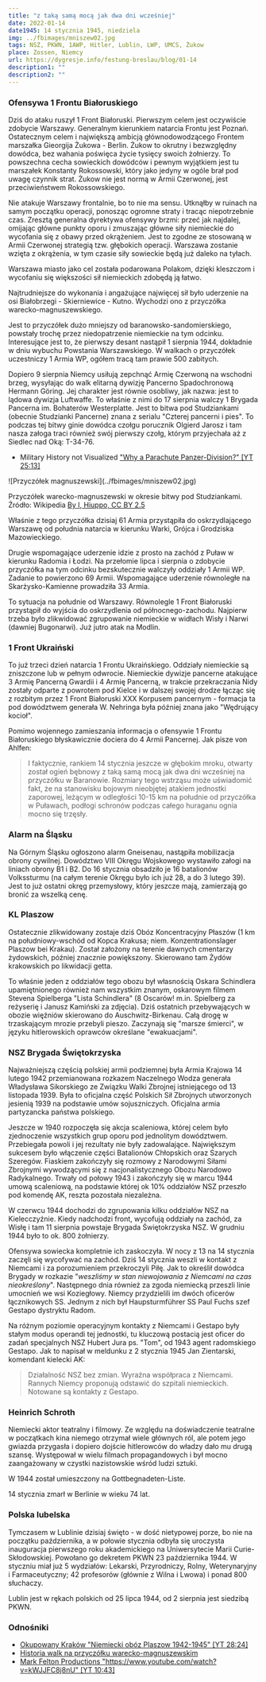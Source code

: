 ```yaml
---
title: "z taką samą mocą jak dwa dni wcześniej"
date: 2022-01-14
date1945: 14 stycznia 1945, niedziela
img: ../fbimages/mniszew02.jpg
tags: NSZ, PKWN, 1AWP, Hitler, Lublin, LWP, UMCS, Żukow
place: Zossen, Niemcy
url: https://dygresje.info/festung-breslau/blog/01-14
description1: ""
description2: ""
---
```


### Ofensywa 1 Frontu Białoruskiego

Dziś do ataku ruszył 1 Front Białoruski. Pierwszym celem jest oczywiście zdobycie Warszawy. Generalnym kierunkiem natarcia Frontu jest Poznań. Ostatecznym celem i największą ambicją głównodowodzącego Frontem marszałka Gieorgija Żukowa - Berlin. Żukow to okrutny i bezwzględny dowódca, bez wahania poświęca życie tysięcy swoich żołnierzy. To powszechna cecha sowieckich dowódców i pewnym wyjątkiem jest tu marszałek Konstanty Rokossowski, który jako jedyny w ogóle brał pod uwagę czynnik strat. Żukow nie jest normą w Armii Czerwonej, jest przeciwieństwem Rokossowskiego.

Nie atakuje Warszawy frontalnie, bo to nie ma sensu. Utknąłby w ruinach na samym początku operacji, ponosząc ogromne straty i tracąc niepotrzebnie czas. Zresztą generalna dyrektywa ofensywy brzmi: przeć jak najdalej, omijając główne punkty oporu i zmuszając główne siły niemieckie do wycofania się z obawy przed okrążeniem. Jest to zgodne ze stosowaną w Armii Czerwonej strategią tzw. głębokich operacji. Warszawa zostanie wzięta z okrążenia, w tym czasie siły sowieckie będą już daleko na tyłach.

Warszawa miasto jako cel została podarowana Polakom, dzięki kleszczom i wycofaniu się większości sił niemieckich zdobędą ją łatwo.

Najtrudniejsze do wykonania i angażujące najwięcej sił było uderzenie na osi Białobrzegi - Skierniewice - Kutno. Wychodzi ono z przyczółka warecko-magnuszewskiego.

Jest to przyczółek dużo mniejszy od baranowsko-sandomierskiego, powstały trochę przez niedopatrzenie niemieckie na tym odcinku. Interesujące jest to, że pierwszy desant nastąpił 1 sierpnia 1944, dokładnie w dniu wybuchu Powstania Warszawskiego. W walkach o przyczółek uczestniczy 1 Armia WP, ogółem tracą tam prawie 500 zabitych.

Dopiero 9 sierpnia Niemcy usiłują zepchnąć Armię Czerwoną na wschodni brzeg, wysyłając do walk elitarną dywizję Pancerno Spadochronową Hermann Göring. Jej charakter jest równie osobliwy, jak nazwa: jest to lądowa dywizja Luftwaffe. To właśnie z nimi do 17 sierpnia walczy 1 Brygada Pancerna im. Bohaterów Westerplatte. Jest to bitwa pod Studziankami (obecnie Studzianki Pancerne) znana z serialu "Czterej pancerni i pies". To podczas tej bitwy ginie dowódca czołgu porucznik Olgierd Jarosz i tam nasza załoga traci również swój pierwszy czołg, którym przyjechała aż z Siedlec nad Oką: T-34-76.

- Military History not Visualized ["Why a Parachute Panzer-Division?" [YT 25:13]](https://www.youtube.com/watch?v=5WQplv3Xe1g)

<BoxImageWrapper>
![Przyczółek magnuszewski](../fbimages/mniszew02.jpg)

Przyczółek warecko-magnuszewski w okresie bitwy pod Studziankami.<br />
Źródło: Wikipedia [By I, Hiuppo, CC BY 2.5](https://commons.wikimedia.org/w/index.php?curid=2330967)
</BoxImageWrapper>

Właśnie z tego przyczółka dzisiaj 61 Armia przystąpiła do oskrzydlającego Warszawę od południa natarcia w kierunku Warki, Grójca i Grodziska Mazowieckiego.

Drugie wspomagające uderzenie idzie z prosto na zachód z Puław w kierunku Radomia i Łodzi. Na przełomie lipca i sierpnia o zdobycie przyczółka na tym odcinku bezskutecznie walczyły oddziały 1 Armii WP. Zadanie to powierzono 69 Armii. Wspomagające uderzenie równoległe na Skarżysko-Kamienne prowadziła 33 Armia.

To sytuacja na południe od Warszawy. Równolegle 1 Front Białoruski przystąpił do wyjścia do oskrzydlenia od północnego-zachodu. Najpierw trzeba było zlikwidować zgrupowanie niemieckie w widłach Wisły i Narwi (dawniej Bugonarwi). Już jutro atak na Modlin.

### 1 Front Ukraiński

To już trzeci dzień natarcia 1 Frontu Ukraińskiego. Oddziały niemieckie są zniszczone lub w pełnym odwrocie. Niemieckie dywizje pancerne atakujące 3 Armię Pancerną Gwardii i 4 Armię Pancerną, w trakcie przekraczania Nidy zostały odparte z powrotem pod Kielce i w dalszej swojej drodze łącząc się z rozbitym przez 1 Front Białoruski XXX Korpusem pancernym - formacja ta pod dowództwem generała W. Nehringa była później znana jako "Wędrujący kocioł".

Pomimo wojennego zamieszania informacja o ofensywie 1 Frontu Białoruskiego błyskawicznie dociera do 4 Armii Pancernej. Jak pisze von Ahlfen:
>I faktycznie, rankiem 14 stycznia jeszcze w głębokim mroku, otwarty został ogień bębnowy z taką samą mocą jak dwa dni wcześniej na przyczółku w Baranowie. Rozmiary tego wstrząsu może uświadomić fakt, że na stanowisku bojowym nieobjętej atakiem jednostki zaporowej, leżącym w odległości 10-15 km na południe od przyczółka w Puławach, podłogi schronów podczas całego huraganu ognia mocno się trzęsły.

### Alarm na Śląsku

Na Górnym Śląsku ogłoszono alarm Gneisenau, nastąpiła mobilizacja obrony cywilnej. Dowództwo VIII Okręgu Wojskowego wystawiło załogi na liniach obrony B1 i B2. Do 16 stycznia obsadziło je 16 batalionów Volkssturmu (na całym terenie Okręgu było ich już 28, a do 3 lutego 39). Jest to już ostatni okręg przemysłowy, który jeszcze mają, zamierzają go bronić za wszelką cenę.

### KL Plaszow

Ostatecznie zlikwidowany zostaje dziś Obóz Koncentracyjny Płaszów (1 km na południowy-wschód od Kopca Krakusa; niem. Konzentrationslager Plaszow bei Krakau). Został założony na terenie dawnych cmentarzy żydowskich, później znacznie powiększony. Skierowano tam Żydów krakowskich po likwidacji getta.

To właśnie jeden z oddziałów tego obozu był własnością Oskara Schindlera upamiętnionego również nam wszystkim znanym, oskarowym filmem Stevena Spielberga "Lista Schindlera" (8 Oscarów! m.in. Spielberg za reżyserię i Janusz Kamiński za zdjęcia). Dziś ostatnich przebywających w obozie więźniów skierowano do Auschwitz-Birkenau. Całą drogę w trzaskającym mrozie przebyli pieszo. Zaczynają się "marsze śmierci", w języku hitlerowskich oprawców określane "ewakuacjami".

### NSZ Brygada Świętokrzyska

Najważniejszą częścią polskiej armii podziemnej była Armia Krajowa 14 lutego 1942 przemianowana rozkazem Naczelnego Wodza generała Władysława Sikorskiego ze Związku Walki Zbrojnej istniejącego od 13 listopada 1939. Była to oficjalna część Polskich Sił Zbrojnych utworzonych jesienią 1939 na podstawie umów sojuszniczych. Oficjalna armia partyzancka państwa polskiego.

Jeszcze w 1940 rozpoczęła się akcja scaleniowa, której celem było zjednoczenie wszystkich grup oporu pod jednolitym dowództwem. Przebiegała powoli i jej rezultaty nie były zadowalające. Największym sukcesem było włączenie części Batalionów Chłopskich oraz Szarych Szeregów. Fiaskiem zakończyły się rozmowy z Narodowymi Siłami Zbrojnymi wywodzącymi się z nacjonalistycznego Obozu Narodowo Radykalnego. Trwały od połowy 1943 i zakończyły się w marcu 1944 umową scaleniową, na podstawie której ok 10% oddziałów NSZ przeszło pod komendę AK, reszta pozostała niezależna.

W czerwcu 1944 dochodzi do zgrupowania kilku oddziałów NSZ na Kielecczyźnie. Kiedy nadchodzi front, wycofują oddziały na zachód, za Wisłę i tam 11 sierpnia powstaje Brygada Świętokrzyska NSZ. W grudniu 1944 było to ok. 800 żołnierzy.

Ofensywa sowiecka kompletnie ich zaskoczyła. W nocy z 13 na 14 stycznia zaczęli się wycofywać na zachód. Dziś 14 stycznia weszli w kontakt z Niemcami i za porozumieniem przekroczyli Piłę. Jak to określił dowódca Brygady w rozkazie "*weszliśmy w stan niewojowania z Niemcami na czas nieokreślony*". Następnego dnia również za zgoda niemiecką przeszli linie umocnień we wsi Koziegłowy. Niemcy przydzielili im dwóch oficerów łącznikowych SS. Jednym z nich był Haupsturmführer SS Paul Fuchs szef Gestapo dystryktu Radom.

Na różnym poziomie operacyjnym kontakty z Niemcami i Gestapo były stałym modus operandi tej jednostki, tu kluczową postacią jest oficer do zadań specjalnych NSZ Hubert Jura ps. "Tom", od 1943 agent radomskiego Gestapo. Jak to napisał w meldunku z 2 stycznia 1945 Jan Zientarski, komendant kielecki AK:
>Działalność NSZ bez zmian. Wyraźna współpraca z Niemcami. Rannych Niemcy proponują odstawić do szpitali niemieckich. Notowane są kontakty z Gestapo.

### Heinrich Schroth

Niemiecki aktor teatralny i filmowy. Ze względu na doświadczenie teatralne w początkach kina niemego otrzymał wiele głównych ról, ale potem jego gwiazda przygasła i dopiero dojście hitlerowców do władzy dało mu drugą szansę. Występował w wielu filmach propagandowych i był mocno zaangażowany w czystki nazistowskie wśród ludzi sztuki.

W 1944 został umieszczony na Gottbegnadeten-Liste.

14 stycznia zmarł w Berlinie w wieku 74 lat.

### Polska lubelska

Tymczasem w Lublinie dzisiaj święto - w dość nietypowej porze, bo nie na początku października, a w połowie stycznia odbyła się uroczysta inauguracja pierwszego roku akademickiego na Uniwersytecie Marii Curie-Skłodowskiej. Powołano go dekretem PKWN 23 października 1944. W styczniu miał już 5 wydziałów: Lekarski, Przyrodniczy, Rolny, Weterynaryjny i Farmaceutyczny; 42 profesorów (głównie z Wilna i Lwowa) i ponad 800 słuchaczy.

Lublin jest w rękach polskich od 25 lipca 1944, od 2 sierpnia jest siedzibą PKWN.

### Odnośniki

- [Okupowany Kraków "Niemiecki obóz Plaszow 1942-1945" [YT 28:24]](https://www.youtube.com/watch?v=MOuA8XarT9E)
- [Historia walk na przyczółku warecko-magnuszewskim](https://www.skansen-mniszew.pl/o-skansenie/historia-walk-na-przyczolku-warecko-magnuszewskim)
- [Mark Felton Productions "https://www.youtube.com/watch?v=kWJJFC8j8nU" [YT 10:43]](https://www.youtube.com/watch?v=kWJJFC8j8nU)
